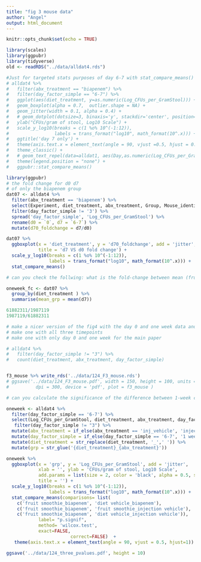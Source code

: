 ```yaml
---
title: "fig 3 mouse data"
author: "Angel"
output: html_document
---
```


```r
knitr::opts_chunk$set(echo = TRUE)
```

```r
library(scales)
library(ggpubr)
library(tidyverse)
old <- readRDS("../data/alldat4.rds")
```



```r
#Just for targeted stats purposes of day 6-7 with stat_compare_means()
# alldat4 %>% 
#   filter(abx_treatment == "biapenem") %>% 
#   filter(day_factor_simple == "6-7") %>% 
#   ggplot(aes(diet_treatment, y=as.numeric(Log_CFUs_per_GramStool))) + 
#   geom_boxplot(alpha = 0.7,  outlier.shape = NA) +
#   geom_jitter(width = 0.1, alpha = 0.4) +
#   # geom_dotplot(dotsize=3, binaxis='y', stackdir='center', position=position_dodge(0.5), binwidth = 0.05) +
#   ylab("CFUs/gram of stool, Log10 Scale") +
#   scale_y_log10(breaks = c(1 %o% 10^(-1:12)), 
#                 labels = trans_format("log10", math_format(10^.x))) +
#   ggtitle('day 7 only') +
#   theme(axis.text.x = element_text(angle = 90, vjust =0.5, hjust = 0.5)) +
#   theme_classic() +
#   # geom_text_repel(data=alldat1, aes(Day,as.numeric(Log_CFUs_per_GramStool), label=Mouse_identifier), fontface='bold')+
#   theme(legend.position = "none") +
#   ggpubr::stat_compare_means()  
```

```r
library(ggpubr)
# the fold change for d0 d7
# of only the biapenem group
dat07 <- alldat4 %>%
  filter(abx_treatment == 'biapenem') %>%
  select(Experiment, diet_treatment, abx_treatment, Group, Mouse_identifier,Log_CFUs_per_GramStool,day_factor_simple )%>%
  filter(day_factor_simple != '3') %>%
  spread('day_factor_simple', 'Log_CFUs_per_GramStool') %>%
  rename(d0 = `0`, d7 = `6-7`) %>%
  mutate(d70_foldchange = d7/d0)

dat07 %>%
  ggboxplot(x = 'diet_treatment', y = 'd70_foldchange', add = 'jitter',
            title = 'd7 VS d0 fold change') +
  scale_y_log10(breaks = c(1 %o% 10^(-1:12)),
                labels = trans_format("log10", math_format(10^.x))) +
  stat_compare_means()

# can you check the follwing: what is the fold-change between mean (fruit smoothie+biapenem) VS mean (diet vehicle+biapenem)

oneweek_fc <- dat07 %>% 
  group_by(diet_treatment ) %>% 
  summarise(mean_grp = mean(d7))

61882311/1987119
1987119/61882311 

```



```r
# make a nicer version of the fig4 with the day 0 and one week data and also with the control meaning no abx vehicle 
# make one with all three timepoints 
# make one with only day 0 and one week for the main paper

# alldat4 %>% 
#   filter(day_factor_simple != "3") %>%  
#   count(diet_treatment, abx_treatment, day_factor_simple)


f3_mouse %>% write_rds('../data/124_F3_mouse.rds')
# ggsave('../data/124_F3_mouse.pdf', width = 150, height = 100, units = c("mm"),
#          dpi = 300, device = 'pdf', plot = f3_mouse )
```

```r
# can you calculate the significance of the difference between 1-week cfu with biapenem and fruitsmoothie to the other three 1-week cfu values?

oneweek <- alldat4 %>% 
  filter(day_factor_simple == '6-7') %>% 
  select(Log_CFUs_per_GramStool, diet_treatment, abx_treatment, day_factor_simple)%>% 
   filter(day_factor_simple != "3") %>% 
  mutate(abx_treatment = if_else(abx_treatment == 'inj_vehicle', 'injection vehicle', abx_treatment)) %>% 
  mutate(day_factor_simple = if_else(day_factor_simple == '6-7', '1 week', day_factor_simple)) %>% 
  mutate(diet_treatment = str_replace(diet_treatment, '_',' ')) %>% 
  mutate(grp = str_glue('{diet_treatment}_{abx_treatment}'))

oneweek %>% 
  ggboxplot(x = 'grp', y = 'Log_CFUs_per_GramStool', add = 'jitter',
            xlab = '', ylab = 'CFUs/gram of stool, Log10 Scale',
            add.params = list(size = 2, color = 'black', alpha = 0.5, shape = 16),
            title = '') +
  scale_y_log10(breaks = c(1 %o% 10^(-1:12)), 
                labels = trans_format("log10", math_format(10^.x))) +
  stat_compare_means(comparisons= list(
    c('fruit smoothie_biapenem', 'diet vehicle_biapenem'),
    c('fruit smoothie_biapenem', 'fruit smoothie_injection vehicle'),
    c('fruit smoothie_biapenem', 'diet vehicle_injection vehicle')),
            label= "p.signif",
            method= 'wilcox.test',
            exact=FALSE,
						correct=FALSE)  +
   theme(axis.text.x = element_text(angle = 90, vjust = 0.5, hjust=1))

ggsave('../data/124_three_pvalues.pdf', height = 10)
```


